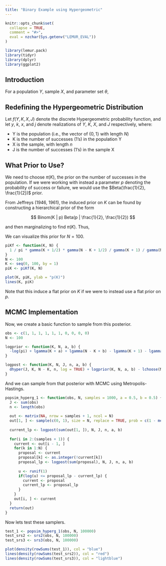 ```yaml
---
title: "Binary Example using Hypergeometric"
---
```


```r
knitr::opts_chunk$set(
  collapse = TRUE,
  comment = "#>",
  eval = nzchar(Sys.getenv("LEMUR_EVAL"))
)
```

```r
library(lemur.pack)
library(tidyr)
library(dplyr)
library(ggplot2)
```

## Introduction

For a population $Y$, sample $X$, and parameter set $\theta$,

\begin{align*}
  f(\theta, Y = y| X = x) &= \frac{ f(X = x | \theta, Y = y) f(\theta, Y = y) }{ f(X = x) } \\
                          &\propto f(X = x | \theta) f(Y = y | \theta) f(\theta) \\
                          &\propto \pi(\theta | X = x) f(Y = y | \theta)
\end{align*}

## Redefining the Hypergeometric Distribution

Let $f(Y, K, X, J)$ denote the discrete Hypergeometric probability function, and let $y$, $k$, $x$, and $j$ denote realizations of $Y$, $K$, $X$, and $J$ respectively, where:

  * Y is the population (i.e., the vector of $\{0, 1\}$ with length $N$)
  * K is the number of successes (1's) in the population Y
  * X is the sample, with length $n$
  * J is the number of successes (1's) in the sample X

\begin{align*}
  f(Y = y, K = k | X = x, J = j) &= \frac{ f(X = x, J = j | Y = y, K = k) f(Y = y, K = k) }{ f(X = x, J = j) } \\
                                 &\propto f(X = x, J = j | K = k) f(Y = y | K = k) f(K = k) \\
                                 &\propto \pi(K | X = x, J = j) f(Y = y | K = k)
\end{align*}

## What Prior to Use?

We need to choose $\pi(K)$, the prior on the number of successes in the population. If we were working with instead a parameter $p$ denoting the probability of success or failure, we would use the $Beta(\frac{1}{2}, \frac{1}{2})$ prior.

From Jeffreys (1946, 1961), the induced prior on $K$ can be found by constructing a hierarchical prior of the form

$$ Binom(K | p) Beta(p | \frac{1}{2}, \frac{1}{2}) $$

and then marginalizing to find $\pi(K)$. Thus, 

\begin{align*}
\pi(K) &= \int_{0}^{1} {N \choose K} p^K (1-p)^{N-K} \frac{1}{\pi} p^{-\frac{1}{2}} (1-p)^{-\frac{1}{2}} \\
       &= \frac{1}{\pi} \frac{ \Gamma(K + \frac{1}{2}) \Gamma(N - K + \frac{1}{2}) }
          { \Gamma(K + 1) \Gamma(N - K + 1) }
\end{align*}

We can visualize this prior for $N = 100$.

```r
piKf <- function(K, N) {
  1 / pi * gamma(K + 1/2) * gamma(N - K + 1/2) / gamma(K + 1) / gamma(N - K + 1)
}
N <- 100
K <- seq(0, 100, by = 1)
piK <- piKf(K, N)

plot(K, piK, ylab = "p(K)")
lines(K, piK)
```

Note that this induce a flat prior on $K$ if we were to instead use a flat prior on $p$.

## MCMC Implementation

Now, we create a basic function to sample from this posterior.

```r
obs <- c(1, 1, 1, 1, 1, 1, 0, 0, 0, 0)
N <- 100
```

```r
logprior <- function(K, N, a, b) {
  -log(pi) + lgamma(K + a) + lgamma(N - K + b) - lgamma(K + 1) - lgamma(N - K + 1)
}

logpost <- function(K, N, J, n, a, b) {
  dhyper(J, K, N - K, n, log = TRUE) + logprior(K, N, a, b) - lchoose(N, K)
}
```

And we can sample from that posterior with MCMC using Metropolis-Hastings.

```r
popsim_hyperg_1 <- function(obs, N, samples = 1000, a = 0.5, b = 0.5) {
  J <- sum(obs)
  n <- length(obs)
  
  out <- matrix(NA, nrow = samples + 1, ncol = N)
  out[1, ] <- sample(c(0, 1), size = N, replace = TRUE, prob = c(1 - mean(obs), mean(obs)))
  
  current_lp <- logpost(sum(out[1, ]), N, J, n, a, b)
  
  for(i in 2:(samples + 1)) {
    current <- out[i - 1, ]
    for(k in 1:N) {
      proposal <- current
      proposal[k] <- as.integer(!current[k])
      proposal_lp <- logpost(sum(proposal), N, J, n, a, b)
      
      u <- runif(1)
      if(log(u) <= proposal_lp - current_lp) {
        current <- proposal
        current_lp <- proposal_lp
      }
    }
    out[i, ] <- current
  }
  return(out)
}
```

Now lets test these samplers.

```r
test_1 <- popsim_hyperg_1(obs, N, 100000)
test_srs2 <- srs2(obs, N, 100000)
test_srs3 <- srs3(obs, N, 100000)

plot(density(rowSums(test_1)), col = "blue")
lines(density(rowSums(test_srs2)), col = "red")
lines(density(rowSums(test_srs3)), col = "lightblue")
```

